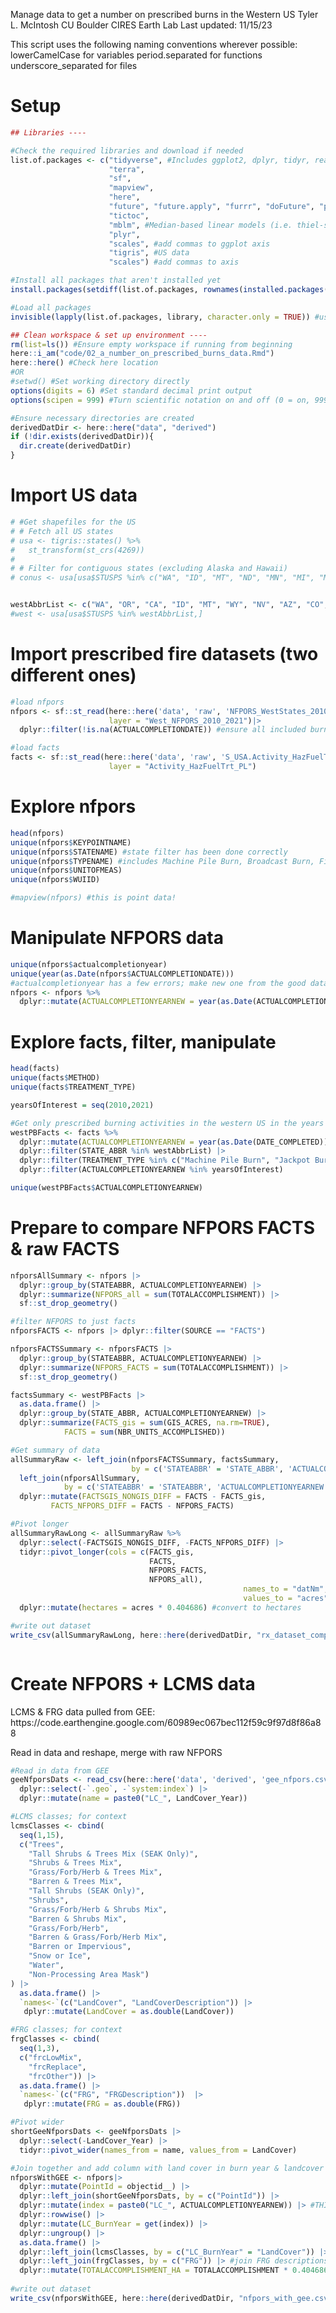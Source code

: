 Manage data to get a number on prescribed burns in the Western US
Tyler L. McIntosh
CU Boulder CIRES Earth Lab
Last updated: 11/15/23

This script uses the following naming conventions wherever possible:
 lowerCamelCase for variables
 period.separated for functions
 underscore_separated for files

# Setup

```r
## Libraries ----

#Check the required libraries and download if needed
list.of.packages <- c("tidyverse", #Includes ggplot2, dplyr, tidyr, readr, purrr, tibble, stringr, forcats
                      "terra",
                      "sf",
                      "mapview",
                      "here",
                      "future", "future.apply", "furrr", "doFuture", "progressr", #Futureverse!
                      "tictoc", 
                      "mblm", #Median-based linear models (i.e. thiel-sen)
                      "plyr",
                      "scales", #add commas to ggplot axis
                      "tigris", #US data
                      "scales") #add commas to axis

#Install all packages that aren't installed yet
install.packages(setdiff(list.of.packages, rownames(installed.packages())))

#Load all packages
invisible(lapply(list.of.packages, library, character.only = TRUE)) #use 'invisible' to prevent output being displayed

## Clean workspace & set up environment ----
rm(list=ls()) #Ensure empty workspace if running from beginning
here::i_am("code/02_a_number_on_prescribed_burns_data.Rmd")
here::here() #Check here location
#OR
#setwd() #Set working directory directly
options(digits = 6) #Set standard decimal print output
options(scipen = 999) #Turn scientific notation on and off (0 = on, 999 = off)

#Ensure necessary directories are created
derivedDatDir <- here::here("data", "derived")
if (!dir.exists(derivedDatDir)){
  dir.create(derivedDatDir)
}

```

# Import US data

```r

# #Get shapefiles for the US
# # Fetch all US states
# usa <- tigris::states() %>% 
#   st_transform(st_crs(4269))
# 
# # Filter for contiguous states (excluding Alaska and Hawaii)
# conus <- usa[usa$STUSPS %in% c("WA", "ID", "MT", "ND", "MN", "MI", "ME", "WI", "VT", "NH", "NY", "SD", "WY", "OR", "IA", "NE", "IL", "NV", "UT", "CO", "KS", "OK", "NM", "AZ", "AR", "MO", "MS", "AL", "GA", "SC", "NC", "TN", "KY", "IN", "OH", "WV", "VA", "PA", "MD", "DE", "NJ", "CT", "RI", "MA", "CT", "CA", "TX", "FL", "LA"),]


westAbbrList <- c("WA", "OR", "CA", "ID", "MT", "WY", "NV", "AZ", "CO", "NM", "UT")
#west <- usa[usa$STUSPS %in% westAbbrList,]


```

# Import prescribed fire datasets (two different ones)

```r
#load nfpors
nfpors <- sf::st_read(here::here('data', 'raw', 'NFPORS_WestStates_2010_2021', 'NFPORS_WestStates_2010_2021.gdb'),
                      layer = "West_NFPORS_2010_2021")|>
  dplyr::filter(!is.na(ACTUALCOMPLETIONDATE)) #ensure all included burns were actually done

#load facts
facts <- sf::st_read(here::here('data', 'raw', 'S_USA.Activity_HazFuelTrt_PL.gdb', 'S_USA.Activity_HazFuelTrt_PL.gdb'),
                      layer = "Activity_HazFuelTrt_PL")

```

# Explore nfpors

```r

head(nfpors)
unique(nfpors$KEYPOINTNAME)
unique(nfpors$STATENAME) #state filter has been done correctly
unique(nfpors$TYPENAME) #includes Machine Pile Burn, Broadcast Burn, Fire Use, Jackpot Burn, and Hand Pile Burn
unique(nfpors$UNITOFMEAS)
unique(nfpors$WUIID)

#mapview(nfpors) #this is point data!

```


# Manipulate NFPORS data

```r

unique(nfpors$actualcompletionyear)
unique(year(as.Date(nfpors$ACTUALCOMPLETIONDATE)))
#actualcompletionyear has a few errors; make new one from the good data
nfpors <- nfpors %>%
  dplyr::mutate(ACTUALCOMPLETIONYEARNEW = year(as.Date(ACTUALCOMPLETIONDATE)))


```
# Explore facts, filter, manipulate

```r
head(facts)
unique(facts$METHOD)
unique(facts$TREATMENT_TYPE)

yearsOfInterest = seq(2010,2021)

#Get only prescribed burning activities in the western US in the years we have NFPORS data
westPBFacts <- facts %>%
  dplyr::mutate(ACTUALCOMPLETIONYEARNEW = year(as.Date(DATE_COMPLETED))) |>
  dplyr::filter(STATE_ABBR %in% westAbbrList) |>
  dplyr::filter(TREATMENT_TYPE %in% c("Machine Pile Burn", "Jackpot Burn", "Fire Use", "Broadcast Burn", "Hand Pile Burn")) |>
  dplyr::filter(ACTUALCOMPLETIONYEARNEW %in% yearsOfInterest)

unique(westPBFacts$ACTUALCOMPLETIONYEARNEW)

```

# Prepare to compare NFPORS FACTS & raw FACTS

```r

nfporsAllSummary <- nfpors |>
  dplyr::group_by(STATEABBR, ACTUALCOMPLETIONYEARNEW) |>
  dplyr::summarize(NFPORS_all = sum(TOTALACCOMPLISHMENT)) |>
  sf::st_drop_geometry()

#filter NFPORS to just facts
nfporsFACTS <- nfpors |> dplyr::filter(SOURCE == "FACTS")

nfporsFACTSSummary <- nfporsFACTS |>
  dplyr::group_by(STATEABBR, ACTUALCOMPLETIONYEARNEW) |>
  dplyr::summarize(NFPORS_FACTS = sum(TOTALACCOMPLISHMENT)) |>
  sf::st_drop_geometry()

factsSummary <- westPBFacts |>
  as.data.frame() |>
  dplyr::group_by(STATE_ABBR, ACTUALCOMPLETIONYEARNEW) |>
  dplyr::summarize(FACTS_gis = sum(GIS_ACRES, na.rm=TRUE),
            FACTS = sum(NBR_UNITS_ACCOMPLISHED))

#Get summary of data
allSummaryRaw <- left_join(nfporsFACTSSummary, factsSummary,
                           by = c('STATEABBR' = 'STATE_ABBR', 'ACTUALCOMPLETIONYEARNEW' = 'ACTUALCOMPLETIONYEARNEW')) %>%
  left_join(nfporsAllSummary,
            by = c('STATEABBR' = 'STATEABBR', 'ACTUALCOMPLETIONYEARNEW' = 'ACTUALCOMPLETIONYEARNEW')) |>
  dplyr::mutate(FACTSGIS_NONGIS_DIFF = FACTS - FACTS_gis,
         FACTS_NFPORS_DIFF = FACTS - NFPORS_FACTS)

#Pivot longer
allSummaryRawLong <- allSummaryRaw %>% 
  dplyr::select(-FACTSGIS_NONGIS_DIFF, -FACTS_NFPORS_DIFF) |>
  tidyr::pivot_longer(cols = c(FACTS_gis,
                               FACTS,
                               NFPORS_FACTS,
                               NFPORS_all),
                                                    names_to = "datNm",
                                                    values_to = "acres") |>
  dplyr::mutate(hectares = acres * 0.404686) #convert to hectares

#write out dataset
write_csv(allSummaryRawLong, here::here(derivedDatDir, "rx_dataset_comparison_long_version.csv"))



```

# Create NFPORS + LCMS data

LCMS & FRG data pulled from GEE:
https://code.earthengine.google.com/60989ec067bec112f59c9f97d8f86a88

Read in data and reshape, merge with raw NFPORS

```r
#Read in data from GEE
geeNfporsDats <- read_csv(here::here('data', 'derived', 'gee_nfpors.csv')) |>
  dplyr::select(-`.geo`, -`system:index`) |>
  dplyr::mutate(name = paste0("LC_", LandCover_Year))

#LCMS classes; for context
lcmsClasses <- cbind(
  seq(1,15),
  c("Trees",
    "Tall Shrubs & Trees Mix (SEAK Only)",
    "Shrubs & Trees Mix",
    "Grass/Forb/Herb & Trees Mix",
    "Barren & Trees Mix",
    "Tall Shrubs (SEAK Only)",
    "Shrubs",
    "Grass/Forb/Herb & Shrubs Mix",
    "Barren & Shrubs Mix",
    "Grass/Forb/Herb",
    "Barren & Grass/Forb/Herb Mix",
    "Barren or Impervious",
    "Snow or Ice",
    "Water",
    "Non-Processing Area Mask")
) |>
  as.data.frame() |> 
  `names<-`(c("LandCover", "LandCoverDescription")) |>
   dplyr::mutate(LandCover = as.double(LandCover))

#FRG classes; for context
frgClasses <- cbind(
  seq(1,3),
  c("frcLowMix",
    "frcReplace",
    "frcOther")) |>
  as.data.frame() |>
  `names<-`(c("FRG", "FRGDescription"))  |>
   dplyr::mutate(FRG = as.double(FRG))

#Pivot wider
shortGeeNfporsDats <- geeNfporsDats |>
  dplyr::select(-LandCover_Year) |>
  tidyr::pivot_wider(names_from = name, values_from = LandCover)

#Join together and add column with land cover in burn year & landcover name, as well as FRG full name
nfporsWithGEE <- nfpors|>
  dplyr::mutate(PointId = objectid__) |>
  dplyr::left_join(shortGeeNfporsDats, by = c("PointId")) |>
  dplyr::mutate(index = paste0("LC_", ACTUALCOMPLETIONYEARNEW)) |> #THIS AND NEXT TWO LINES DO ROWWISE COMPUTE FOR THE LC_BURNYEAR
  dplyr::rowwise() |>
  dplyr::mutate(LC_BurnYear = get(index)) |>
  dplyr::ungroup() |>
  as.data.frame() |>
  dplyr::left_join(lcmsClasses, by = c("LC_BurnYear" = "LandCover")) |> #join landcover descriptions
  dplyr::left_join(frgClasses, by = c("FRG")) |> #join FRG descriptions
  dplyr::mutate(TOTALACCOMPLISHMENT_HA = TOTALACCOMPLISHMENT * 0.404686) #convert new HA column
  
#write out dataset
write_csv(nfporsWithGEE, here::here(derivedDatDir, "nfpors_with_gee.csv"))


```


